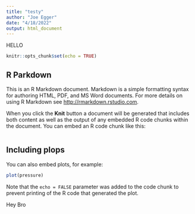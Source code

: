 ```yaml
---
title: "testy"
author: "Joe Egger"
date: "4/18/2022"
output: html_document
---
```

HELLO
```r
knitr::opts_chunk$set(echo = TRUE)
```

## R Parkdown


This is an R Markdown document. Markdown is a simple formatting syntax for authoring HTML, PDF, and MS Word documents. For more details on using R Markdown see <http://rmarkdown.rstudio.com>.

When you click the **Knit** button a document will be generated that includes both content as well as the output of any embedded R code chunks within the document. You can embed an R code chunk like this:

```r

```

## Including plops


You can also embed plots, for example:

```r
plot(pressure)
```

Note that the `echo = FALSE` parameter was added to the code chunk to prevent printing of the R code that generated the plot.

Hey Bro
